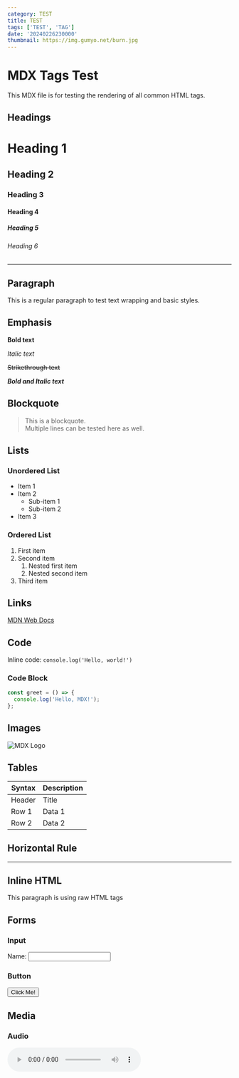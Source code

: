 ```yaml
---
category: TEST
title: TEST
tags: ['TEST', 'TAG']
date: '20240226230000'
thumbnail: https://img.gumyo.net/burn.jpg
---
```


# MDX Tags Test

This MDX file is for testing the rendering of all common HTML tags.

## Headings

# Heading 1
## Heading 2
### Heading 3
#### Heading 4
##### Heading 5
###### Heading 6

---

## Paragraph

This is a regular paragraph to test text wrapping and basic styles.

## Emphasis

**Bold text**

*Italic text*

~~Strikethrough text~~

**_Bold and Italic text_**

## Blockquote

> This is a blockquote.  
> Multiple lines can be tested here as well.

## Lists

### Unordered List
- Item 1
- Item 2
  - Sub-item 1
  - Sub-item 2
- Item 3

### Ordered List
1. First item
2. Second item
   1. Nested first item
   2. Nested second item
3. Third item

## Links

[MDN Web Docs](https://developer.mozilla.org/)

## Code

Inline code: `console.log('Hello, world!')`

### Code Block

```js
const greet = () => {
  console.log('Hello, MDX!');
};
```

## Images

![MDX Logo](https://img.gumyo.net/anya_hehe.jpg)

## Tables

| Syntax | Description |
|--------|-------------|
| Header | Title       |
| Row 1  | Data 1      |
| Row 2  | Data 2      |

## Horizontal Rule

---

## Inline HTML

<p>This paragraph is using raw HTML tags</p>

## Forms

### Input
<label htmlFor="name">Name:</label>
<input type="text" id="name" name="name" />

### Button
<button type="button">Click Me!</button>


## Media

### Audio

<audio controls src="https://github.com/rafaelreis-hotmart/Audio-Sample-files/raw/master/sample.mp3" />

### Video

![BUNNY](https://test-streams.mux.dev/x36xhzz/x36xhzz.m3u8)
![BUNNY2](https://storage.googleapis.com/gtv-videos-bucket/sample/ForBiggerMeltdowns.mp4)